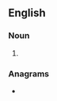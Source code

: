 {{also|Bailers}}
==English==

===Noun===
{{head|en|noun form}}

# {{plural of|en|bailer}}

===Anagrams===
* {{anagrams|en|a=abeilrs|Bariles|Belairs|Labries|Raibles|rebails}}